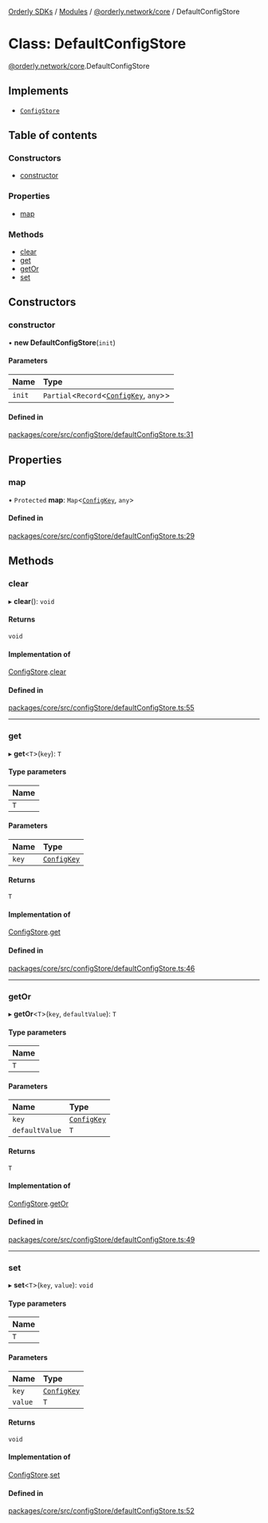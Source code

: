 [Orderly SDKs](/sdks/tech-doc/README) / [Modules](/sdks/tech-doc/modules) / [@orderly.network/core](/sdks/tech-doc/modules/orderly_network_core) / DefaultConfigStore

# Class: DefaultConfigStore

[@orderly.network/core](/sdks/tech-doc/modules/orderly_network_core).DefaultConfigStore

## Implements

- [`ConfigStore`](/sdks/tech-doc/interfaces/orderly_network_core.ConfigStore)

## Table of contents

### Constructors

- [constructor](/sdks/tech-doc/classes/orderly_network_core.DefaultConfigStore#constructor)

### Properties

- [map](/sdks/tech-doc/classes/orderly_network_core.DefaultConfigStore#map)

### Methods

- [clear](/sdks/tech-doc/classes/orderly_network_core.DefaultConfigStore#clear)
- [get](/sdks/tech-doc/classes/orderly_network_core.DefaultConfigStore#get)
- [getOr](/sdks/tech-doc/classes/orderly_network_core.DefaultConfigStore#getor)
- [set](/sdks/tech-doc/classes/orderly_network_core.DefaultConfigStore#set)

## Constructors

### constructor

• **new DefaultConfigStore**(`init`)

#### Parameters

| Name | Type |
| :------ | :------ |
| `init` | `Partial`\<`Record`\<[`ConfigKey`](/sdks/tech-doc/modules/orderly_network_core#configkey), `any`\>\> |

#### Defined in

[packages/core/src/configStore/defaultConfigStore.ts:31](https://github.com/OrderlyNetwork/js-sdk/blob/b90fff4/packages/core/src/configStore/defaultConfigStore.ts#L31)

## Properties

### map

• `Protected` **map**: `Map`\<[`ConfigKey`](../modules/orderly_network_core#configkey), `any`\>

#### Defined in

[packages/core/src/configStore/defaultConfigStore.ts:29](https://github.com/OrderlyNetwork/js-sdk/blob/b90fff4/packages/core/src/configStore/defaultConfigStore.ts#L29)

## Methods

### clear

▸ **clear**(): `void`

#### Returns

`void`

#### Implementation of

[ConfigStore](../interfaces/orderly_network_core.ConfigStore).[clear](../interfaces/orderly_network_core.ConfigStore#clear)

#### Defined in

[packages/core/src/configStore/defaultConfigStore.ts:55](https://github.com/OrderlyNetwork/js-sdk/blob/b90fff4/packages/core/src/configStore/defaultConfigStore.ts#L55)

___

### get

▸ **get**\<`T`\>(`key`): `T`

#### Type parameters

| Name |
| :------ |
| `T` |

#### Parameters

| Name | Type |
| :------ | :------ |
| `key` | [`ConfigKey`](../modules/orderly_network_core#configkey) |

#### Returns

`T`

#### Implementation of

[ConfigStore](../interfaces/orderly_network_core.ConfigStore).[get](../interfaces/orderly_network_core.ConfigStore#get)

#### Defined in

[packages/core/src/configStore/defaultConfigStore.ts:46](https://github.com/OrderlyNetwork/js-sdk/blob/b90fff4/packages/core/src/configStore/defaultConfigStore.ts#L46)

___

### getOr

▸ **getOr**\<`T`\>(`key`, `defaultValue`): `T`

#### Type parameters

| Name |
| :------ |
| `T` |

#### Parameters

| Name | Type |
| :------ | :------ |
| `key` | [`ConfigKey`](../modules/orderly_network_core#configkey) |
| `defaultValue` | `T` |

#### Returns

`T`

#### Implementation of

[ConfigStore](../interfaces/orderly_network_core.ConfigStore).[getOr](../interfaces/orderly_network_core.ConfigStore#getor)

#### Defined in

[packages/core/src/configStore/defaultConfigStore.ts:49](https://github.com/OrderlyNetwork/js-sdk/blob/b90fff4/packages/core/src/configStore/defaultConfigStore.ts#L49)

___

### set

▸ **set**\<`T`\>(`key`, `value`): `void`

#### Type parameters

| Name |
| :------ |
| `T` |

#### Parameters

| Name | Type |
| :------ | :------ |
| `key` | [`ConfigKey`](../modules/orderly_network_core#configkey) |
| `value` | `T` |

#### Returns

`void`

#### Implementation of

[ConfigStore](../interfaces/orderly_network_core.ConfigStore).[set](../interfaces/orderly_network_core.ConfigStore#set)

#### Defined in

[packages/core/src/configStore/defaultConfigStore.ts:52](https://github.com/OrderlyNetwork/js-sdk/blob/b90fff4/packages/core/src/configStore/defaultConfigStore.ts#L52)
